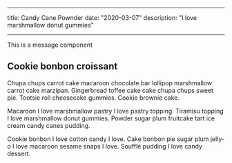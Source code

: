 
---

title: Candy Cane Pownder
date: "2020-03-07"
description: "I love marshmallow donut gummies"

---

<NewComponent>This is a message component</NewComponent>

## Cookie bonbon croissant

Chupa chups carrot cake macaroon chocolate bar lollipop marshmallow carrot cake marzipan. Gingerbread toffee cake cake chupa chups sweet pie. Tootsie roll cheesecake gummies. Cookie brownie cake.

Macaroon I love marshmallow pastry I love pastry topping. Tiramisu topping I love marshmallow donut gummies. Powder sugar plum fruitcake tart ice cream candy canes pudding.

Cookie bonbon I love cotton candy I love. Cake bonbon pie sugar plum jelly-o I love macaroon sesame snaps I love. Soufflé pudding I love candy dessert.
